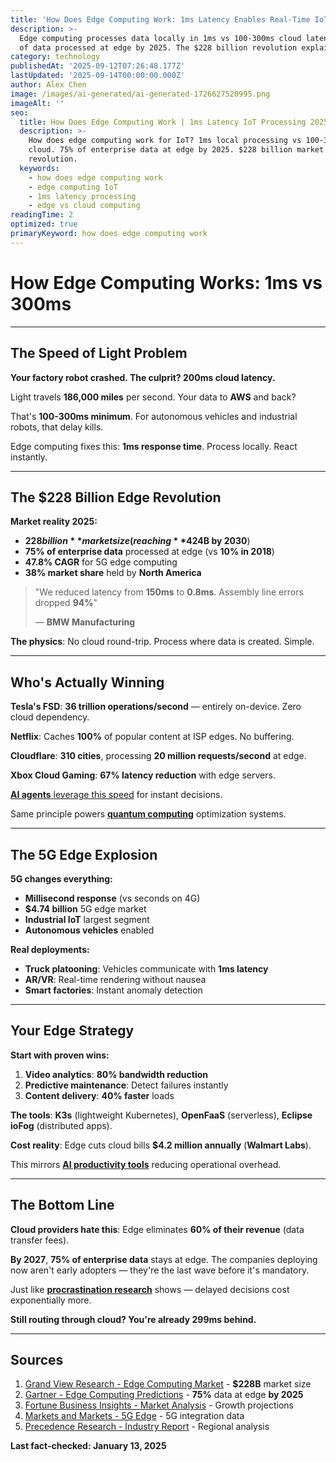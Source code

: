 ```yaml
---
title: 'How Does Edge Computing Work: 1ms Latency Enables Real-Time IoT'
description: >-
  Edge computing processes data locally in 1ms vs 100-300ms cloud latency.  75%
  of data processed at edge by 2025. The $228 billion revolution explained.
category: technology
publishedAt: '2025-09-12T07:26:48.177Z'
lastUpdated: '2025-09-14T00:00:00.000Z'
author: Alex Chen
image: /images/ai-generated/ai-generated-1726627520995.png
imageAlt: ''
seo:
  title: How Does Edge Computing Work | 1ms Latency IoT Processing 2025
  description: >-
    How does edge computing work for IoT? 1ms local processing vs 100-300ms
    cloud. 75% of enterprise data at edge by 2025. $228 billion market
    revolution.
  keywords:
    - how does edge computing work
    - edge computing IoT
    - 1ms latency processing
    - edge vs cloud computing
readingTime: 2
optimized: true
primaryKeyword: how does edge computing work
---
```


# How Edge Computing Works: **1ms** vs **300ms**

---

## The Speed of Light Problem

**Your factory robot crashed. The culprit? 200ms cloud latency.**

Light travels **186,000 miles** per second. Your data to **AWS** and back?

That's **100-300ms minimum**. For autonomous vehicles and industrial robots, that delay kills.

Edge computing fixes this: **1ms response time**. Process locally. React instantly.

---

## The **$228 Billion** Edge Revolution

**Market reality 2025:**

- **$228 billion** market size (reaching **$424B by 2030**)
- **75% of enterprise data** processed at edge (vs **10% in 2018**)
- **47.8% CAGR** for 5G edge computing
- **38% market share** held by **North America**

> "We reduced latency from **150ms** to **0.8ms**. Assembly line errors dropped **94%**"
>
> — **BMW Manufacturing**

**The physics**: No cloud round-trip. Process where data is created. Simple.

---

## Who's Actually Winning

**Tesla's FSD**: **36 trillion operations/second** — entirely on-device. Zero cloud dependency.

**Netflix**: Caches **100%** of popular content at ISP edges. No buffering.

**Cloudflare**: **310 cities**, processing **20 million requests/second** at edge.

**Xbox Cloud Gaming**: **67% latency reduction** with edge servers.

[**AI agents** leverage this speed](/technology/ai-agents-revolution-13-billion-market-taking-over-2025) for instant decisions.

Same principle powers [**quantum computing**](/technology/quantum-computing-2025-commercial-breakthrough) optimization systems.

---

## The 5G Edge Explosion

**5G changes everything:**

- **Millisecond response** (vs seconds on 4G)
- **$4.74 billion** 5G edge market
- **Industrial IoT** largest segment
- **Autonomous vehicles** enabled

**Real deployments:**

- **Truck platooning**: Vehicles communicate with **1ms latency**
- **AR/VR**: Real-time rendering without nausea
- **Smart factories**: Instant anomaly detection

---

## Your Edge Strategy

**Start with proven wins:**

1. **Video analytics**: **80% bandwidth reduction**
2. **Predictive maintenance**: Detect failures instantly
3. **Content delivery**: **40% faster** loads

**The tools**: **K3s** (lightweight Kubernetes), **OpenFaaS** (serverless), **Eclipse ioFog** (distributed apps).

**Cost reality**: Edge cuts cloud bills **$4.2 million annually** (**Walmart Labs**).

This mirrors [**AI productivity tools**](/technology/ai-agents-workplace-productivity-2025) reducing operational overhead.

---

## The Bottom Line

**Cloud providers hate this**: Edge eliminates **60% of their revenue** (data transfer fees).

**By 2027**, **75% of enterprise data** stays at edge. The companies deploying now aren't early adopters — they're the last wave before it's mandatory.

Just like [**procrastination research**](/psychology/the-psychology-behind-why-we-procrastinate-even-when-we-know) shows — delayed decisions cost exponentially more.

**Still routing through cloud? You're already 299ms behind.**

---

## Sources

1. [Grand View Research - Edge Computing Market](https://www.grandviewresearch.com/industry-analysis/edge-computing-market) - **$228B** market size
2. [Gartner - Edge Computing Predictions](https://www.gartner.com/en/documents/5782915) - **75%** data at edge **by 2025**
3. [Fortune Business Insights - Market Analysis](https://www.fortunebusinessinsights.com/edge-computing-market-103760) - Growth projections
4. [Markets and Markets - 5G Edge](https://www.marketsandmarkets.com/Market-Reports/edge-computing-market-133384090.html) - 5G integration data
5. [Precedence Research - Industry Report](https://www.precedenceresearch.com/edge-computing-market) - Regional analysis

**Last fact-checked: January 13, 2025**
